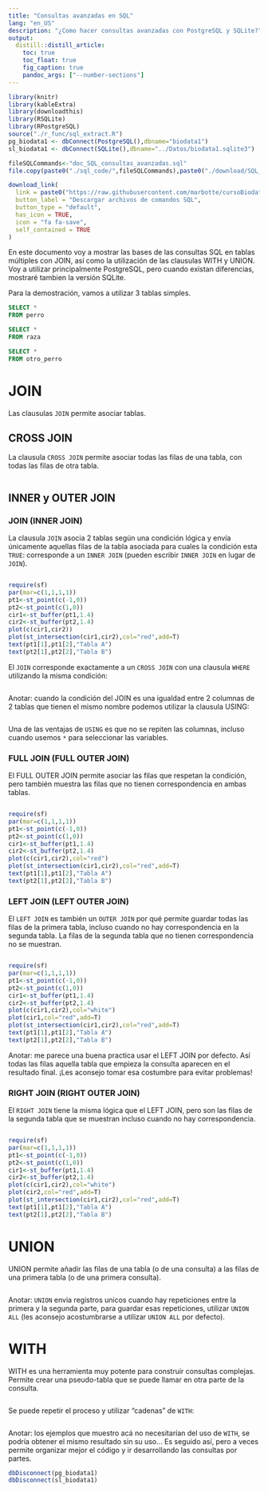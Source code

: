```yaml
---
title: "Consultas avanzadas en SQL"
lang: "en_US"
description: "¿Como hacer consultas avanzadas con PostgreSQL y SQLite?"
output:
  distill::distill_article:
    toc: true
    toc_float: true
    fig_caption: true
    pandoc_args: ["--number-sections"]
---
```


```r
library(knitr)
library(kableExtra)
library(downloadthis)
library(RSQLite)
library(RPostgreSQL)
source("./r_func/sql_extract.R")
pg_biodata1 <- dbConnect(PostgreSQL(),dbname="biodata1")
sl_biodata1 <- dbConnect(SQLite(),dbname="../Datos/biodata1.sqlite3")
```


```r
fileSQLCommands<-"doc_SQL_consultas_avanzadas.sql"
file.copy(paste0("./sql_code/",fileSQLCommands),paste0("./download/SQL_code/documentation/",fileSQLCommands),overwrite = T)
```



```r
download_link(
  link = paste0("https://raw.githubusercontent.com/marbotte/cursoBiodata/master/download/SQL_code/documentation/",fileSQLCommands),
  button_label = "Descargar archivos de comandos SQL",
  button_type = "default",
  has_icon = TRUE,
  icon = "fa fa-save",
  self_contained = TRUE
)  
```


En este documento voy a mostrar las bases de las consultas SQL en tablas múltiples con JOIN, así como la utilización de las clausulas WITH y UNION.
Voy a utilizar principalmente PostgreSQL, pero cuando existan diferencias, mostraré tambien la versión SQLite.

Para la demostración, vamos a utilizar 3 tablas simples.




```sql
SELECT *
FROM perro
```

```sql
SELECT *
FROM raza
```

```sql
SELECT *
FROM otro_perro
```


# JOIN

Las clausulas `JOIN` permite asociar tablas.

## CROSS JOIN

La clausula `CROSS JOIN` permite asociar todas las filas de una tabla, con todas las filas de otra tabla.

```sql
```

## INNER y OUTER JOIN

### JOIN (INNER JOIN)
La clausula `JOIN` asocia 2 tablas según una condición lógica y envía únicamente aquellas filas de la tabla asociada para cuales la condición esta `TRUE`: corresponde a un `INNER JOIN` (pueden escribir `INNER JOIN` en lugar de `JOIN`).

```sql
```


```r
require(sf)
par(mar=c(1,1,1,1))
pt1<-st_point(c(-1,0))
pt2<-st_point(c(1,0))
cir1<-st_buffer(pt1,1.4)
cir2<-st_buffer(pt2,1.4)
plot(c(cir1,cir2))
plot(st_intersection(cir1,cir2),col="red",add=T)
text(pt1[1],pt1[2],"Tabla A")
text(pt2[1],pt2[2],"Tabla B")
```

El `JOIN` corresponde exactamente a un `CROSS JOIN` con una clausula `WHERE` utilizando la misma condición:


```sql
```

Anotar: cuando la condición del JOIN es una igualdad entre 2 columnas de 2 tablas que tienen el mismo nombre podemos utilizar la clausula USING:

```sql
```

Una de las ventajas de `USING` es que no se repiten las columnas, incluso cuando usemos `*` para seleccionar las variables. 

### FULL JOIN (FULL OUTER JOIN)

El FULL OUTER JOIN permite asociar las filas que respetan la condición, pero también muestra las filas que no tienen correspondencia en ambas tablas.

```sql
```


```r
require(sf)
par(mar=c(1,1,1,1))
pt1<-st_point(c(-1,0))
pt2<-st_point(c(1,0))
cir1<-st_buffer(pt1,1.4)
cir2<-st_buffer(pt2,1.4)
plot(c(cir1,cir2),col="red")
plot(st_intersection(cir1,cir2),col="red",add=T)
text(pt1[1],pt1[2],"Tabla A")
text(pt2[1],pt2[2],"Tabla B")
```
### LEFT JOIN (LEFT OUTER JOIN)

El `LEFT JOIN` es también un `OUTER JOIN` por qué permite guardar todas las filas de la primera tabla, incluso cuando no hay correspondencia en la segunda tabla. La filas de la segunda tabla que no tienen correspondencia no se muestran.


```sql
```

```r
require(sf)
par(mar=c(1,1,1,1))
pt1<-st_point(c(-1,0))
pt2<-st_point(c(1,0))
cir1<-st_buffer(pt1,1.4)
cir2<-st_buffer(pt2,1.4)
plot(c(cir1,cir2),col="white")
plot(cir1,col="red",add=T)
plot(st_intersection(cir1,cir2),col="red",add=T)
text(pt1[1],pt1[2],"Tabla A")
text(pt2[1],pt2[2],"Tabla B")
```

Anotar: me parece una buena practica usar el LEFT JOIN por defecto. 
Así todas las filas aquella tabla que empieza  la consulta aparecen en el resultado final.
¡Les aconsejo tomar esa costumbre para evitar problemas!


### RIGHT JOIN (RIGHT OUTER JOIN)

El `RIGHT JOIN` tiene la misma lógica que el LEFT JOIN, pero son las filas de la segunda tabla que se muestran incluso cuando no hay correspondencia.

```sql
```

```r
require(sf)
par(mar=c(1,1,1,1))
pt1<-st_point(c(-1,0))
pt2<-st_point(c(1,0))
cir1<-st_buffer(pt1,1.4)
cir2<-st_buffer(pt2,1.4)
plot(c(cir1,cir2),col="white")
plot(cir2,col="red",add=T)
plot(st_intersection(cir1,cir2),col="red",add=T)
text(pt1[1],pt1[2],"Tabla A")
text(pt2[1],pt2[2],"Tabla B")
```
# UNION

UNION permite añadir las filas de una tabla (o de una consulta) a las filas de una primera tabla (o de una primera consulta).


```sql
```

Anotar: `UNION` envia registros unicos cuando hay repeticiones entre la primera y la segunda parte, para guardar esas repeticiones, utilizar `UNION ALL` (les aconsejo acostumbrarse a utilizar `UNION ALL` por defecto).

# WITH

WITH es una herramienta muy potente para construir consultas complejas.
Permite crear una pseudo-tabla que se puede llamar en otra parte de la consulta.

```sql
```

Se puede repetir el proceso y utilizar "cadenas" de `WITH`:

```sql
```

Anotar: los ejemplos que muestro acá no necesitarían del uso de `WITH`, se podría obtener el mismo resultado sin su uso...
Es seguido así, pero a veces permite organizar mejor el código y ir desarrollando las consultas por partes.




```r
dbDisconnect(pg_biodata1)
dbDisconnect(sl_biodata1)
```

